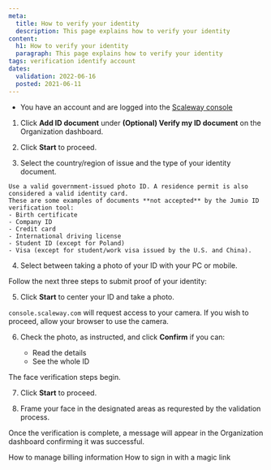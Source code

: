 ```yaml
---
meta:
  title: How to verify your identity
  description: This page explains how to verify your identity
content:
  h1: How to verify your identity
  paragraph: This page explains how to verify your identity
tags: verification identify account
dates:
  validation: 2022-06-16
  posted: 2021-06-11
---
```


<Message type="requirement">

  - You have an account and are logged into the [Scaleway console](https://console.scaleway.com) 

</Message>


1. Click **Add ID document** under **(Optional) Verify my ID document** on the Organization dashboard.

  <Lightbox src="scaleway-add-id-document.webp" alt="" />

2. Click **Start** to proceed.

3. Select the country/region of issue and the type of your identity document.

  <Lightbox src="scaleway-choose-country-of-issue.webp" alt="" />

  <Message type="important">

    Use a valid government-issued photo ID. A residence permit is also considered a valid identity card.
    These are some examples of documents **not accepted** by the Jumio ID verification tool:
    - Birth certificate
    - Company ID
    - Credit card
    - International driving license 
    - Student ID (except for Poland)
    - Visa (except for student/work visa issued by the U.S. and China).

  </Message>

4. Select between taking a photo of your ID with your PC or mobile.

  Follow the next three steps to submit proof of your identity:

5. Click **Start** to center your ID and take a photo.

  <Message type="important">

  `console.scaleway.com` will request access to your camera. If you wish to proceed, allow your browser to use the camera.

  </Message>

6. Check the photo, as instructed, and click **Confirm** if you can:

    - Read the details
    - See the whole ID
  
  The face verification steps begin.

7. Click **Start** to proceed.

8. Frame your face in the designated areas as requrested by the validation process.

Once the verification is complete, a message will appear in the Organization dashboard confirming it was successful.

<Navigation title="See Also">
  <PreviousButton to="/console/my-account/how-to/manage-billing-information">How to manage billing information</PreviousButton>
  <NextButton to="/console/my-account/how-to/sign-in-with-magic-link">How to sign in with a magic link</NextButton>
</Navigation>
